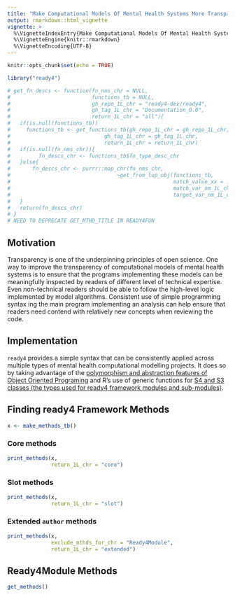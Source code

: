 ```yaml
---
title: "Make Computational Models Of Mental Health Systems More Transparent By Using A Simple And Consistent Syntax"
output: rmarkdown::html_vignette
vignette: >
  %\VignetteIndexEntry{Make Computational Models Of Mental Health Systems More Transparent By Using A Simple And Consistent Syntax}
  %\VignetteEngine{knitr::rmarkdown}
  %\VignetteEncoding{UTF-8}
---
```


```r
knitr::opts_chunk$set(echo = TRUE)
```
```r
library("ready4") 
```
```r
# get_fn_descs <- function(fn_nms_chr = NULL,
#                          functions_tb = NULL,
#                          gh_repo_1L_chr = "ready4-dev/ready4",
#                          gh_tag_1L_chr = "Documentation_0.0",
#                          return_1L_chr = "all"){
#   if(is.null(functions_tb))
#     functions_tb <- get_functions_tb(gh_repo_1L_chr = gh_repo_1L_chr,
#                              gh_tag_1L_chr = gh_tag_1L_chr,
#                              return_1L_chr = return_1L_chr)
#   if(is.null(fn_nms_chr)){
#         fn_descs_chr <- functions_tb$fn_type_desc_chr
#   }else{
#       fn_descs_chr <- purrr::map_chr(fn_nms_chr,
#                                  ~get_from_lup_obj(functions_tb,
#                                                    match_value_xx = .x,
#                                                    match_var_nm_1L_chr = "fn_type_nm_chr",               
#                                                    target_var_nm_1L_chr = "fn_type_desc_chr"))
#   }
#   return(fn_descs_chr)
# }
# NEED TO DEPRECATE GET_MTHD_TITLE IN READY4FUN

```

## Motivation
Transparency is one of the underpinning principles of open science. One way to improve the transparency of computational models of mental health systems is to ensure that the programs implementing these models can be meaningfully inspected by readers of different level of technical expertise. Even non-technical readers should be able to follow the high-level logic implemented by model algorithms. Consistent use of simple programming syntax ing the main program implementing an analysis can help ensure that readers need contend with relatively new concepts when reviewing the code. 

## Implementation
`ready4` provides a simple syntax that can be consistently applied across multiple types of mental health computational modelling projects. It does so by taking advantage of the [polymorphism and abstraction features of Object Oriented Programing](V_03.html) and R's use of generic functions for [S4 and S3 classes (the types used for ready4 framework modules and sub-modules)](V_01.html).

## Finding ready4 Framework Methods

```r
x <- make_methods_tb()
```
### Core methods
```r
print_methods(x,
              return_1L_chr = "core")
```

### Slot methods

```r
print_methods(x,
              return_1L_chr = "slot")
```

### Extended `author` methods

```r
print_methods(x,
              exclude_mthds_for_chr = "Ready4Module",
              return_1L_chr = "extended")
```

## Ready4Module Methods

```r
get_methods()
```
